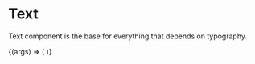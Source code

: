 
<Meta
  title="Patterns/Text"
  component={Text}
  argTypes={{}}
/>

# Text

Text component is the base for everything that depends on typography.

<ArgsTable of={Text} />

<Canvas>
  <Story
    name="Text Component"
    args={{
      ...Text.defaultProps,
      children: 'Example'
    }}
  >
    {(args) => (
      <Text {...args} />
    )} 
  </Story>
</Canvas>
